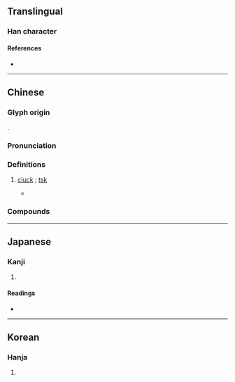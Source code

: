 {{character info}}
==Translingual==

===Han character===
{{Han char|rn=30|rad=口|as=09|sn=12|four=66320|canj=RRILL|ids=⿱吅州}}

====References====
* {{Han ref|kx=0198.020|dkj=03918|dj=0419.130|hdz=10655.030|uh=558C|ud=21900|bh=D876|bd=55414}}

----

==Chinese==
{{zh-forms}}

===Glyph origin===
{{Han etym}}
{{Han compound|吅|州|c1=
s|c2=p|ls=psc}}.

===Pronunciation===
{{zh-pron
|m=zhōu
|c=zau1
|mc=y
|oc=y
|ma=
|cat=interj
}}

===Definitions===
{{zh-hanzi}}

# {{lb|zh|onomatopoeia}} [[cluck]] {{gloss|sound of calling [[chicken]]}}; [[tsk]]
#* {{zh-x|婢 又 呼 雞：「喌{zhōu}，喌{zhōu}，喌{zhōu}，喌{zhōu}，^王 ^安-石 來。」群 雞 俱 至。|Then the maid called out to the chickens, "'''Cluck'''! '''Cluck'''! '''Cluck'''! '''Cluck'''! {{w|Wang Anshi}}, come over here!" and the flock of chickens swarmed up to her.|WVC|ref={{circa2|1624|short=yes}}, {{w|Feng Menglong}} ({{lw|zh|馮夢龍}}), ''{{w|Stories to Caution the World}}'' ({{lang|zh|《[[w:zh:警世通言|警世通言]]》}}). English translation by Shuhui Yang and Yunqin Yang, 2007.}}

===Compounds===
{{zh-der|喌音}}

----

==Japanese==

===Kanji===
{{ja-kanji|grade=|rs=口09}}

# {{rfdef|ja|sort=口09}}

====Readings====
* {{ja-readings|on=[[しゅく]] (shuku), [[しゅう]] (shū)|kun=}}

----

==Korean==

===Hanja===
{{ko-hanja|hangeul=[[주]], [[죽]]|rv=ju, juk|mr=chu, chuk}}

# {{rfdef|ko|sort=口09}}